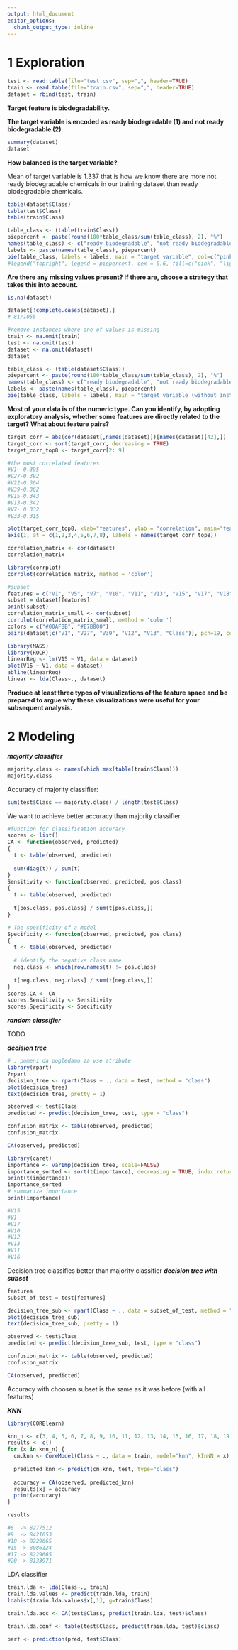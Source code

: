 ```yaml
---
output: html_document
editor_options: 
  chunk_output_type: inline
---
```


# 1 Exploration

```r
test <- read.table(file="test.csv", sep=",", header=TRUE) 
train <- read.table(file="train.csv", sep=",", header=TRUE)
dataset = rbind(test, train)

```

**Target feature is biodegradability.**

**The target variable is encoded as ready biodegradable (1) and not ready biodegradable (2)**

```r
summary(dataset)
dataset
```

**How balanced is the target variable?**

Mean of target variable is 1.337 that is how we know there are more not ready biodegradable chemicals in our training dataset than ready biodegradable chemicals.

```r
table(dataset$Class)
table(test$Class)
table(train$Class)
```

```r
table_class <- (table(train$Class)) 
piepercent <- paste(round(100*table_class/sum(table_class), 2), "%") 
names(table_class) <- c("ready biodegradable", "not ready biodegradable") 
labels <- paste(names(table_class), piepercent) 
pie(table_class, labels = labels, main = "target variable", col=c("pink", "lightblue1")) 
#legend("topright", legend = piepercent, cex = 0.6, fill=c("pink", "lightblue1"))
```

**Are there any missing values present? If there are, choose a strategy that takes this into account.**

```r
is.na(dataset)

dataset[!complete.cases(dataset),] 
# 81/1055

#remove instances where one of values is missing 
train <- na.omit(train)
test <- na.omit(test)
dataset <- na.omit(dataset)
dataset
```

```r
table_class <- (table(dataset$Class)) 
piepercent <- paste(round(100*table_class/sum(table_class), 2), "%") 
names(table_class) <- c("ready biodegradable", "not ready biodegradable") 
labels <- paste(names(table_class), piepercent) 
pie(table_class, labels = labels, main = "target variable (without instances with missing values)", col=c("pink", "lightblue1")) 

```

**Most of your data is of the numeric type. Can you identify, by adopting exploratory analysis, whether some features are directly related to the target? What about feature pairs?**

```r

target_corr = abs(cor(dataset[,names(dataset)])[names(dataset)[42],])
target_corr <- sort(target_corr, decreasing = TRUE)
target_corr_top8 <- target_corr[2: 9]

#the most correlated features
#V1- 0.395
#V27-0.392
#V22-0.364
#V39-0.362
#V15-0.343
#V13-0.342
#V7- 0.332
#V33-0.315

plot(target_corr_top8, xlab="features", ylab = "correlation", main="features with biggest correalton to the target", xaxt = "n")
axis(1, at = c(1,2,3,4,5,6,7,8), labels = names(target_corr_top8))

```


```r
correlation_matrix <- cor(dataset)
correlation_matrix

library(corrplot)
corrplot(correlation_matrix, method = 'color')


```
```r
#subset
features = c("V1", "V5", "V7", "V10", "V11", "V13", "V15", "V17", "V18", "V22", "V24", "V27", "V33", "V36", "V38", "V39", "Class")
subset = dataset[features]
print(subset)
correlation_matrix_small <- cor(subset)
corrplot(correlation_matrix_small, method = 'color')
colors = c("#00AFBB", "#E7B800")
pairs(dataset[c("V1", "V27", "V39", "V12", "V13", "Class")], pch=19, col=colors[dataset$Class])
```

```r
library(MASS)
library(ROCR)
linearReg <- lm(V15 ~ V1, data = dataset)
plot(V15 ~ V1, data = dataset)
abline(linearReg)
linear <- lda(Class~., dataset)

```

**Produce at least three types of visualizations of the feature space and be prepared to argue why these visualizations were useful for your subsequent analysis.**

# 2 Modeling

***majority classifier***

```r
majority.class <- names(which.max(table(train$Class)))
majority.class
```

Accuracy of majority classifier:

```r
sum(test$Class == majority.class) / length(test$Class)
```

We want to achieve better accuracy than majority classifier.

```r
#function for classification accuracy
scores <- list()
CA <- function(observed, predicted)
{
  t <- table(observed, predicted)
  
  sum(diag(t)) / sum(t)
}
Sensitivity <- function(observed, predicted, pos.class)
{
  t <- table(observed, predicted)
  
  t[pos.class, pos.class] / sum(t[pos.class,])
}

# The specificity of a model
Specificity <- function(observed, predicted, pos.class)
{
  t <- table(observed, predicted)
  
  # identify the negative class name
  neg.class <- which(row.names(t) != pos.class)
  
  t[neg.class, neg.class] / sum(t[neg.class,])
}
scores.CA <- CA
scores.Sensitivity <- Sensitivity
scores.Specificity <- Specificity
```

***random classifier***

TODO

***decision tree***

```r
# . pomeni da pogledamo za vse atribute
library(rpart)
?rpart
decision_tree <- rpart(Class ~ ., data = test, method = "class")
plot(decision_tree)
text(decision_tree, pretty = 1)
```

```r
observed <- test$Class
predicted <- predict(decision_tree, test, type = "class")

confusion_matrix <- table(observed, predicted)
confusion_matrix

CA(observed, predicted)
```
```r
library(caret)
importance <- varImp(decision_tree, scale=FALSE)
importance_sorted <- sort(t(importance), decreasing = TRUE, index.return = TRUE)
print(t(importance))
importance_sorted
# summarize importance
print(importance)

#V15
#V1
#V17
#V10
#V12
#V13
#V11
#V16

```

Decision tree classifies better than majority classifier
***decision tree with subset***
```r

features
subset_of_test = test[features]

decision_tree_sub <- rpart(Class ~ ., data = subset_of_test, method = "class")
plot(decision_tree_sub)
text(decision_tree_sub, pretty = 1)

observed <- test$Class
predicted <- predict(decision_tree_sub, test, type = "class")

confusion_matrix <- table(observed, predicted)
confusion_matrix

CA(observed, predicted)
```
Accuracy with choosen subset is the same as it was before (with all features)

***KNN***

```r
library(CORElearn)

knn_n <- c(3, 4, 5, 6, 7, 8, 9, 10, 11, 12, 13, 14, 15, 16, 17, 18, 19, 20)
results <- c()
for (x in knn_n) {
  cm.knn <- CoreModel(Class ~ ., data = train, model="knn", kInNN = x)
  
  predicted_knn <- predict(cm.knn, test, type="class")
  
  accuracy = CA(observed, predicted_knn)
  results[x] = accuracy
  print(accuracy)
}

results

#8  -> 8277512
#9  -> 8421053
#10 -> 8229665
#15 -> 8086124
#17 -> 8229665
#20 -> 8133971


```
LDA classifier
```r
train.lda <- lda(Class~., train)
train.lda.values <- predict(train.lda, train)
ldahist(train.lda.values$x[,1], g=train$Class)

train.lda.acc <- CA(test$Class, predict(train.lda, test)$class)

train.lda.conf <- table(test$Class, predict(train.lda, test)$class)

perf <- prediction(pred, test$Class)

```




